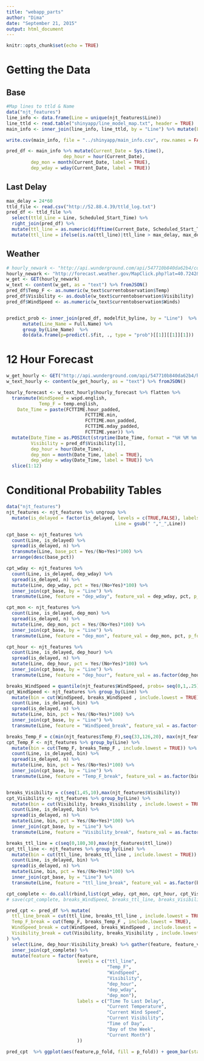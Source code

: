 ```yaml
---
title: "webapp_parts"
author: "Dima"
date: "September 21, 2015"
output: html_document
---
```


```r
knitr::opts_chunk$set(echo = TRUE)
```

# Getting the Data  
## Base
```r
#Map lines to ttld & Name
data("njt_features")
line_info <- data.frame(Line = unique(njt_features$Line))
line_ttld <- read.table("shinyapp/line_model_map.txt", header = TRUE)
main_info <- inner_join(line_info, line_ttld, by = "Line") %>% mutate(Line = gsub(" ","_",Line))

write.csv(main_info, file = "../shinyapp/main_info.csv", row.names = FALSE)
```

```r
pred_df <- main_info %>% mutate(Current_Date = Sys.time(),
                     dep_hour = hour(Current_Date),
         dep_mon = month(Current_Date, label = TRUE),
         dep_wday = wday(Current_Date, label = TRUE))
```

## Last Delay 
```r
max_delay = 24*60
ttld_file <- read.csv("http://52.88.4.39/ttld_log.txt")
pred_df <- ttld_file %>% 
  select(ttld_Line = Line, Scheduled_Start_Time) %>% 
  right_join(pred_df) %>% 
  mutate(ttl_line = as.numeric(difftime(Current_Date, Scheduled_Start_Time, units = "mins"))) %>% 
  mutate(ttl_line = ifelse(is.na(ttl_line)|ttl_line > max_delay, max_delay, ttl_line))

```


## Weather  

```r
# hourly_newark <- "http://api.wunderground.com/api/547710b840da62b4/conditions/q/NJ/Newark.json"
hourly_newark <- "http://forecast.weather.gov/MapClick.php?lat=40.7242&lon=-74.1726&FcstType=json"
w_get <- GET(hourly_newark)
w_text <- content(w_get, as = "text") %>% fromJSON()
pred_df$Temp_F <- as.numeric(w_text$currentobservation$Temp)
pred_df$Visibility <- as.double(w_text$currentobservation$Visibility)
pred_df$WindSpeed <- as.numeric(w_text$currentobservation$Winds)



```

```r
predict_prob <- inner_join(pred_df, modelfit_byline, by = "Line")  %>%
      mutate(Line_Name = Full.Name) %>%
      group_by(Line_Name)  %>%
      do(data.frame(p=predict(.$fit, ., type = "prob")[[1]][[1]][1]))
```

# 12 Hour Forecast  
```r
w_get_hourly <- GET("http://api.wunderground.com/api/547710b840da62b4/hourly/q/NJ/Newark.json")
w_text_hourly <- content(w_get_hourly, as = "text") %>% fromJSON()

hourly_forecast <- w_text_hourly$hourly_forecast %>% flatten %>% 
  transmute(WindSpeed = wspd.english,
            Temp_F = temp.english,
    Date_Time = paste(FCTTIME.hour_padded, 
                             FCTTIME.min, 
                             FCTTIME.mon_padded, 
                             FCTTIME.mday_padded, 
                             FCTTIME.year)) %>%
  mutate(Date_Time = as.POSIXct(strptime(Date_Time, format = "%H %M %m %d %Y")),
         Visibility = pred_df$Visibility[1],
         dep_hour = hour(Date_Time),
         dep_mon = month(Date_Time, label = TRUE),
         dep_wday = wday(Date_Time, label = TRUE)) %>% 
  slice(1:12)
```


# Conditional Probability Tables  
```r
data("njt_features")
njt_features <- njt_features %>% ungroup %>% 
  mutate(is_delayed = factor(is_delayed, levels = c(TRUE,FALSE), labels = c("Yes","No")),
                                        Line = gsub(" ","_",Line))
```



```r
cpt_base <- njt_features %>% 
  count(Line, is_delayed) %>% 
  spread(is_delayed, n) %>%
  transmute(Line, base_pct = Yes/(No+Yes)*100) %>%
  arrange(desc(base_pct))

```


```r

cpt_wday <- njt_features %>% 
  count(Line, is_delayed, dep_wday) %>% 
  spread(is_delayed, n) %>%
  mutate(Line, dep_wday, pct = Yes/(No+Yes)*100) %>% 
  inner_join(cpt_base, by = "Line") %>% 
  transmute(Line, feature = "dep_wday", feature_val = dep_wday, pct, p_fold = log2(pct/base_pct))

cpt_mon <- njt_features %>% 
  count(Line, is_delayed, dep_mon) %>% 
  spread(is_delayed, n) %>%
  mutate(Line, dep_mon, pct = Yes/(No+Yes)*100) %>% 
  inner_join(cpt_base, by = "Line") %>% 
  transmute(Line, feature = "dep_mon", feature_val = dep_mon, pct, p_fold = log2(pct/base_pct))

cpt_hour <- njt_features %>% 
  count(Line, is_delayed, dep_hour) %>% 
  spread(is_delayed, n) %>%
  mutate(Line, dep_hour, pct = Yes/(No+Yes)*100) %>% 
  inner_join(cpt_base, by = "Line") %>% 
  transmute(Line, feature = "dep_hour", feature_val = as.factor(dep_hour), pct, p_fold = log2(pct/base_pct))
```


```r
breaks_WindSpeed = quantile(njt_features$WindSpeed, probs= seq(0,1,.25))
cpt_WindSpeed <- njt_features %>% group_by(Line) %>%
  mutate(bin = cut(WindSpeed, breaks_WindSpeed , include.lowest = TRUE)) %>% 
  count(Line, is_delayed, bin) %>% 
  spread(is_delayed, n) %>%
  mutate(Line, bin, pct = Yes/(No+Yes)*100) %>% 
  inner_join(cpt_base, by = "Line") %>% 
  transmute(Line, feature = "WindSpeed_break", feature_val = as.factor(bin), pct, p_fold = log2(pct/base_pct))

breaks_Temp_F = c(min(njt_features$Temp_F),seq(33,126,20), max(njt_features$Temp_F))
cpt_Temp_F <- njt_features %>% group_by(Line) %>%
  mutate(bin = cut(Temp_F, breaks_Temp_F , include.lowest = TRUE)) %>% 
  count(Line, is_delayed, bin) %>% 
  spread(is_delayed, n) %>%
  mutate(Line, bin, pct = Yes/(No+Yes)*100) %>% 
  inner_join(cpt_base, by = "Line") %>% 
  transmute(Line, feature = "Temp_F_break", feature_val = as.factor(bin), pct, p_fold = log2(pct/base_pct))


breaks_Visibility = c(seq(1,45,10),max(njt_features$Visibility))
cpt_Visibility <- njt_features %>% group_by(Line) %>%
  mutate(bin = cut(Visibility, breaks_Visibility , include.lowest = TRUE)) %>% 
  count(Line, is_delayed, bin) %>% 
  spread(is_delayed, n) %>%
  mutate(Line, bin, pct = Yes/(No+Yes)*100) %>% 
  inner_join(cpt_base, by = "Line") %>% 
  transmute(Line, feature = "Visibility_break", feature_val = as.factor(bin), pct, p_fold = log2(pct/base_pct))
```

```r
breaks_ttl_line = c(seq(0,180,30),max(njt_features$ttl_line))
cpt_ttl_line <- njt_features %>% group_by(Line) %>%
  mutate(bin = cut(ttl_line, breaks_ttl_line , include.lowest = TRUE)) %>% 
  count(Line, is_delayed, bin) %>% 
  spread(is_delayed, n) %>%
  mutate(Line, bin, pct = Yes/(No+Yes)*100) %>% 
  inner_join(cpt_base, by = "Line") %>% 
  transmute(Line, feature = "ttl_line_break", feature_val = as.factor(bin), pct, p_fold = log2(pct/base_pct))
```



```r
cpt_complete <- do.call(rbind,list(cpt_wday, cpt_mon, cpt_hour, cpt_Visibility, cpt_Temp_F, cpt_WindSpeed, cpt_ttl_line))
# save(cpt_complete, breaks_WindSpeed, breaks_ttl_line, breaks_Visibility, breaks_Temp_F,  file="shinyapp/cpt_complete.rda")
```


```r
pred_cpt <- pred_df %>% mutate(
  ttl_line_break = cut(ttl_line, breaks_ttl_line , include.lowest = TRUE),
  Temp_F_break = cut(Temp_F, breaks_Temp_F , include.lowest = TRUE),
  WindSpeed_break = cut(WindSpeed, breaks_WindSpeed , include.lowest = TRUE),
  Visibility_break = cut(Visibility, breaks_Visibility , include.lowest = TRUE)
) %>% 
  select(Line, dep_hour:Visibility_break) %>% gather(feature, feature_val, -Line, -ttl_line:-WindSpeed) %>% 
  inner_join(cpt_complete) %>% 
  mutate(feature = factor(feature, 
                          levels = c("ttl_line",
                                     "Temp_F", 
                                     "WindSpeed",
                                     "Visibility", 
                                     "dep_hour",
                                     "dep_wday",
                                     "dep_mon"),
                          labels = c("Time To Last Delay",
                                     "Current Temperature",
                                     "Current Wind Speed",
                                     "Current Visibility",
                                     "Time of Day",
                                     "Day of the Week",
                                     "Current Month")
                          ))
```

```r
pred_cpt  %>% ggplot(aes(feature,p_fold, fill = p_fold)) + geom_bar(stat = "identity") + facet_wrap(~Line, ncol = 3) + coord_flip() + theme_minimal() + scale_fill_gradient2(low = "blue", mid = "black", high = "red", midpoint = 0) + ylim(-1,1)
```

